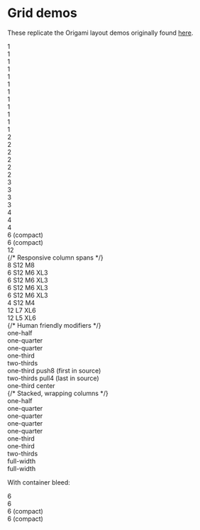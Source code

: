 
<Meta title="Core/Grid/Grid" />

# Grid demos

These replicate the Origami layout demos originally found [here](https://github.com/Financial-Times/o-grid/blob/master/demos/src/layout.mustache).

<Canvas>
  <Story name="Default grid">
    <Fragment>
      <GridContainer>
        <GridRow>
          <GridChild colspan="1">
            <div className="demo-cell">1</div>
          </GridChild>
          <GridChild colspan="1">
            <div className="demo-cell">1</div>
          </GridChild>
          <GridChild colspan="1">
            <div className="demo-cell">1</div>
          </GridChild>
          <GridChild colspan="1">
            <div className="demo-cell">1</div>
          </GridChild>
          <GridChild colspan="1">
            <div className="demo-cell">1</div>
          </GridChild>
          <GridChild colspan="1">
            <div className="demo-cell">1</div>
          </GridChild>
          <GridChild colspan="1">
            <div className="demo-cell">1</div>
          </GridChild>
          <GridChild colspan="1">
            <div className="demo-cell">1</div>
          </GridChild>
          <GridChild colspan="1">
            <div className="demo-cell">1</div>
          </GridChild>
          <GridChild colspan="1">
            <div className="demo-cell">1</div>
          </GridChild>
          <GridChild colspan="1">
            <div className="demo-cell">1</div>
          </GridChild>
          <GridChild colspan="1">
            <div className="demo-cell">1</div>
          </GridChild>
        </GridRow>
        <GridRow>
          <GridChild colspan="2">
            <div className="demo-cell">2</div>
          </GridChild>
          <GridChild colspan="2">
            <div className="demo-cell">2</div>
          </GridChild>
          <GridChild colspan="2">
            <div className="demo-cell">2</div>
          </GridChild>
          <GridChild colspan="2">
            <div className="demo-cell">2</div>
          </GridChild>
          <GridChild colspan="2">
            <div className="demo-cell">2</div>
          </GridChild>
          <GridChild colspan="2">
            <div className="demo-cell">2</div>
          </GridChild>
        </GridRow>
        <GridRow>
          <GridChild colspan="3">
            <div className="demo-cell">3</div>
          </GridChild>
          <GridChild colspan="3">
            <div className="demo-cell">3</div>
          </GridChild>
          <GridChild colspan="3">
            <div className="demo-cell">3</div>
          </GridChild>
          <GridChild colspan="3">
            <div className="demo-cell">3</div>
          </GridChild>
        </GridRow>
        <GridRow>
          <GridChild colspan="4">
            <div className="demo-cell">4</div>
          </GridChild>
          <GridChild colspan="4">
            <div className="demo-cell">4</div>
          </GridChild>
          <GridChild colspan="4">
            <div className="demo-cell">4</div>
          </GridChild>
        </GridRow>
        <GridRow compact={true}>
          <GridChild colspan="6">
            <div className="demo-cell">6 (compact)</div>
          </GridChild>
          <GridChild colspan="6">
            <div className="demo-cell">6 (compact)</div>
          </GridChild>
        </GridRow>
        <GridRow>
          <GridChild colspan="12">
            <div className="demo-cell">12</div>
          </GridChild>
        </GridRow>
        {/* Responsive column spans */}
        <GridRow>
          <GridChild colspan="8 S12 M8">
            <div className="demo-cell">
              <span data-demo-highlight="default">8</span>
              <span data-demo-highlight="S">S12</span>
              <span data-demo-highlight="M L XL">M8</span>
              <GridRow>
                <GridChild colspan="6 S12 M6 XL3">
                  <div className="demo-cell">
                    <span data-demo-highlight="default">6</span>
                    <span data-demo-highlight="S">S12</span>
                    <span data-demo-highlight="M L">M6</span>
                    <span data-demo-highlight="XL">XL3</span>
                  </div>
                </GridChild>
                <GridChild colspan="6 S12 M6 XL3">
                  <div className="demo-cell">
                    <span data-demo-highlight="default">6</span>
                    <span data-demo-highlight="S">S12</span>
                    <span data-demo-highlight="M L">M6</span>
                    <span data-demo-highlight="XL">XL3</span>
                  </div>
                </GridChild>
                <GridChild colspan="6 S12 M6 XL3">
                  <div className="demo-cell">
                    <span data-demo-highlight="default">6</span>
                    <span data-demo-highlight="S">S12</span>
                    <span data-demo-highlight="M L">M6</span>
                    <span data-demo-highlight="XL">XL3</span>
                  </div>
                </GridChild>
                <GridChild colspan="6 S12 M6 XL3">
                  <div className="demo-cell">
                    <span data-demo-highlight="default">6</span>
                    <span data-demo-highlight="S">S12</span>
                    <span data-demo-highlight="M L">M6</span>
                    <span data-demo-highlight="XL">XL3</span>
                  </div>
                </GridChild>
              </GridRow>
            </div>
          </GridChild>
          <GridChild colspan="4 S12 M4">
            <div className="demo-cell">
              <span data-demo-highlight="default">4</span>
              <span data-demo-highlight="S">S12</span>
              <span data-demo-highlight="M L XL">M4</span>
              <GridRow>
                <GridChild colspan="12 L7 XL6">
                  <div className="demo-cell">
                    <span data-demo-highlight="default S M">12</span>
                    <span data-demo-highlight="L">L7</span>
                    <span data-demo-highlight="XL">XL6</span>
                  </div>
                </GridChild>
                <GridChild colspan="12 L5 XL6">
                  <div className="demo-cell">
                    <span data-demo-highlight="default S M">12</span>
                    <span data-demo-highlight="L">L5</span>
                    <span data-demo-highlight="XL">XL6</span>
                  </div>
                </GridChild>
              </GridRow>
            </div>
          </GridChild>
        </GridRow>
        {/* Human friendly modifiers */}
        <GridRow>
          <GridChild colspan="one-half">
            <div className="demo-cell">one-half</div>
          </GridChild>
          <GridChild colspan="one-quarter">
            <div className="demo-cell">one-quarter</div>
          </GridChild>
          <GridChild colspan="one-quarter">
            <div className="demo-cell">one-quarter</div>
          </GridChild>
        </GridRow>
        <GridRow>
          <GridChild colspan="one-third">
            <div className="demo-cell">one-third</div>
          </GridChild>
          <GridChild colspan="two-thirds">
            <div className="demo-cell">two-thirds</div>
          </GridChild>
        </GridRow>
        <GridRow>
          <GridChild colspan="one-third push8">
            <div className="demo-cell">one-third push8 (first in source)</div>
          </GridChild>
          <GridChild colspan="two-thirds pull4">
            <div className="demo-cell">two-thirds pull4 (last in source)</div>
          </GridChild>
        </GridRow>
        <GridRow>
          <GridChild colspan="one-third center">
            <div className="demo-cell">one-third center</div>
          </GridChild>
        </GridRow>
        {/* Stacked, wrapping columns */}
        <GridRow>
          <GridChild colspan="one-half">
            <div className="demo-cell">one-half</div>
          </GridChild>
          <GridChild colspan="one-quarter">
            <div className="demo-cell">one-quarter</div>
          </GridChild>
          <GridChild colspan="one-quarter">
            <div className="demo-cell">one-quarter</div>
          </GridChild>
          <GridChild colspan="one-quarter">
            <div className="demo-cell">one-quarter</div>
          </GridChild>
          <GridChild colspan="one-quarter">
            <div className="demo-cell">one-quarter</div>
          </GridChild>
        </GridRow>
        <GridRow>
          <GridChild colspan="one-third">
            <div className="demo-cell">one-third</div>
          </GridChild>
          <GridChild colspan="one-third">
            <div className="demo-cell">one-third</div>
          </GridChild>
          <GridChild colspan="two-thirds">
            <div className="demo-cell">two-thirds</div>
          </GridChild>
        </GridRow>
        <GridRow>
          <GridChild colspan="full-width">
            <div className="demo-cell">full-width</div>
          </GridChild>
          <GridChild colspan="full-width">
            <div className="demo-cell">full-width</div>
          </GridChild>
        </GridRow>
      </GridContainer>
      <p style={{ textAlign: 'center' }}>With container bleed:</p>
      <GridContainer bleed={true}>
        <GridRow>
          <GridChild colspan="6">
            <div class="demo-cell">6</div>
          </GridChild>
          <GridChild colspan="6">
            <div class="demo-cell">6</div>
          </GridChild>
        </GridRow>
        <GridRow compact={true}>
          <GridChild colspan="6">
            <div class="demo-cell">6 (compact)</div>
          </GridChild>
          <GridChild colspan="6">
            <div class="demo-cell">6 (compact)</div>
          </GridChild>
        </GridRow>
      </GridContainer>
    </Fragment>
  </Story>
</Canvas>

